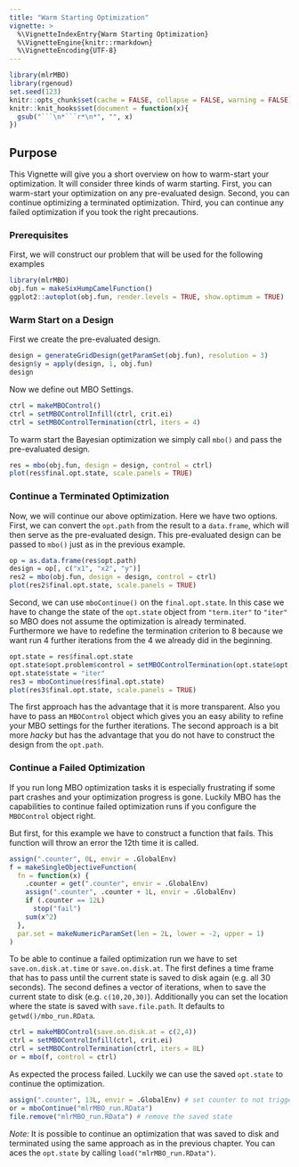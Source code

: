 ```yaml
---
title: "Warm Starting Optimization"
vignette: >
  %\VignetteIndexEntry{Warm Starting Optimization}
  %\VignetteEngine{knitr::rmarkdown}
  %\VignetteEncoding{UTF-8}
---
```


```r
library(mlrMBO)
library(rgenoud)
set.seed(123)
knitr::opts_chunk$set(cache = FALSE, collapse = FALSE, warning = FALSE)
knitr::knit_hooks$set(document = function(x){
  gsub("```\n*```r*\n*", "", x)
})
```



## Purpose

This Vignette will give you a short overview on how to warm-start your optimization.
It will consider three kinds of warm starting.
First, you can warm-start your optimization on any pre-evaluated design.
Second, you can continue optimizing a terminated optimization.
Third, you can continue any failed optimization if you took the right precautions.

### Prerequisites

First, we will construct our problem that will be used for the following examples

```r
library(mlrMBO)
obj.fun = makeSixHumpCamelFunction()
ggplot2::autoplot(obj.fun, render.levels = TRUE, show.optimum = TRUE)
```

### Warm Start on a Design

First we create the pre-evaluated design.

```r
design = generateGridDesign(getParamSet(obj.fun), resolution = 3)
design$y = apply(design, 1, obj.fun)
design
```

Now we define out MBO Settings.

```r
ctrl = makeMBOControl()
ctrl = setMBOControlInfill(ctrl, crit.ei)
ctrl = setMBOControlTermination(ctrl, iters = 4)
```

To warm start the Bayesian optimization we simply call `mbo()` and pass the pre-evaluated design.

```r
res = mbo(obj.fun, design = design, control = ctrl)
plot(res$final.opt.state, scale.panels = TRUE)
```

### Continue a Terminated Optimization

Now, we will continue our above optimization.
Here we have two options.
First, we can convert the `opt.path` from the result to a `data.frame`, which will then serve as the pre-evaluated design.
This pre-evaluated design can be passed to `mbo()` just as in the previous example.

```r
op = as.data.frame(res$opt.path)
design = op[, c("x1", "x2", "y")]
res2 = mbo(obj.fun, design = design, control = ctrl)
plot(res2$final.opt.state, scale.panels = TRUE)
```

Second, we can use `mboContinue()` on the `final.opt.state`.
In this case we have to change the state of the `opt.state` object from `"term.iter"` to `"iter"` so MBO does not assume the optimization is already terminated.
Furthermore we have to redefine the termination criterion to 8 because we want run 4 further iterations from the 4 we already did in the beginning.

```r
opt.state = res$final.opt.state
opt.state$opt.problem$control = setMBOControlTermination(opt.state$opt.problem$control, iters = 8)
opt.state$state = "iter"
res3 = mboContinue(res$final.opt.state)
plot(res3$final.opt.state, scale.panels = TRUE)
```

The first approach has the advantage that it is more transparent.
Also you have to pass an `MBOControl` object which gives you an easy ability to refine your MBO settings for the further iterations.
The second approach is a bit more *hacky* but has the advantage that you do not have to construct the design from the `opt.path`.

### Continue a Failed Optimization

If you run long MBO optimization tasks it is especially frustrating if some part crashes and your optimization progress is gone.
Luckily MBO has the capabilities to continue failed optimization runs if you configure the `MBOControl` object right.

But first, for this example we have to construct a function that fails.
This function will throw an error the 12th time it is called.

```r
assign(".counter", 0L, envir = .GlobalEnv)
f = makeSingleObjectiveFunction(
  fn = function(x) {
    .counter = get(".counter", envir = .GlobalEnv)
    assign(".counter", .counter + 1L, envir = .GlobalEnv)
    if (.counter == 12L)
      stop("fail")
    sum(x^2)
  },
  par.set = makeNumericParamSet(len = 2L, lower = -2, upper = 1)
)
```

To be able to continue a failed optimization run we have to set `save.on.disk.at.time` or `save.on.disk.at`.
The first defines a time frame that has to pass until the current state is saved to disk again (e.g. all 30 seconds).
The second defines a vector of iterations, when to save the current state to disk (e.g. `c(10,20,30)`).
Additionally you can set the location where the state is saved with `save.file.path`.
It defaults to `getwd()/mbo_run.RData`.

```r
ctrl = makeMBOControl(save.on.disk.at = c(2,4))
ctrl = setMBOControlInfill(ctrl, crit.ei)
ctrl = setMBOControlTermination(ctrl, iters = 8L)
or = mbo(f, control = ctrl)
```

As expected the process failed.
Luckily we can use the saved `opt.state` to continue the optimization.

```r
assign(".counter", 13L, envir = .GlobalEnv) # set counter to not trigger the error
or = mboContinue("mlrMBO_run.RData")
file.remove("mlrMBO_run.RData") # remove the saved state
```

*Note:* It is possible to continue an optimization that was saved to disk and terminated using the same approach as in the previous chapter.
You can aces the `opt.state` by calling `load("mlrMBO_run.RData")`.
